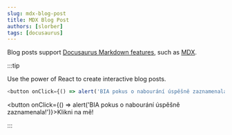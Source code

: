 ```yaml
---
slug: mdx-blog-post
title: MDX Blog Post
authors: [slorber]
tags: [docusaurus]
---
```


Blog posts support [Docusaurus Markdown features](https://docusaurus.io/docs/markdown-features), such as [MDX](https://mdxjs.com/).

:::tip

Use the power of React to create interactive blog posts.

```js
<button onClick={() => alert('BIA pokus o nabourání úspěšně zaznamenala!')}>Klikni na mě!</button>
```

<button onClick={() => alert('BIA pokus o nabourání úspěšně zaznamenala!')}>Klikni na mě!</button>

:::
